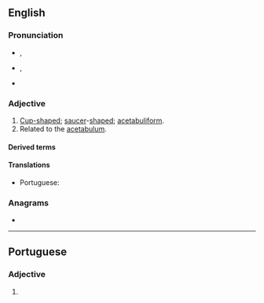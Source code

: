 ==English==

===Pronunciation===
* {{a|RP}} {{enPR|ă'-sĭ-tăbʹyo͝o-lə}}, {{IPA|en|/ˌæsɪˈtæbjʊlə/}}
* {{a|US}} {{enPR|ă'-sĭ-tăbʹyə-lər}}, {{IPA|en|/ˌæsɪˈtæbjəlɚ/}}
* {{audio|en|En-us-acetabular.ogg|Audio (US)}}

===Adjective===
{{en-adj|-}}

# [[cup-shaped|Cup-shaped]]; [[saucer]]-[[shaped]]; [[acetabuliform]].
# Related to the [[acetabulum]].
#: {{syn|en|acetabulate}}

====Derived terms====
{{col4|en
|acetabularization
|biacetabular
|circumacetabular
|femoroacetabular
|glenoacetabular
|interacetabular
|periacetabular
|postacetabular
|preacetabular
|supraacetabular}}

====Translations====
{{trans-top|relating to the acetabulum}}
* Portuguese: {{t|pt|acetabular}}
{{trans-mid}}
{{trans-bottom}}

===Anagrams===
* {{anagrams|en|a=aaabcelrtu|trabaculae}}

----

==Portuguese==

===Adjective===
{{pt-adj|acetabula|r}}

# {{l|en|acetabular}} {{gloss|relating to the acetabulum}}